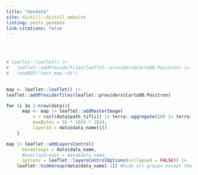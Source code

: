 ```yaml
---
title: "Geodata"
site: distill::distill_website
listing: posts_geodata
link-citations: false
---
```


<br><br>

```r
# leaflet::leaflet() |>
#   leaflet::addProviderTiles(leaflet::providers$CartoDB.Positron) |> 
#   readRDS("test_map.rds")
    
```


```r
map <- leaflet::leaflet() |> 
leaflet::addProviderTiles(leaflet::providers$CartoDB.Positron)

for (i in 1:nrow(data)){
      map <- map |> leaflet::addRasterImage(
          x = rast(data$path_tif[i]) |> terra::aggregate(10) |> terra::project("epsg:4326"), group = as.character(data$data_name[i]),
          maxBytes = 16 * 1024 * 1024,
          layerId = data$data_name[i]) 
    }

map |> leaflet::addLayersControl(
      baseGroups = data$data_name, 
      #overlayGroups = data$data_name,
      options = leaflet::layersControlOptions(collapsed = FALSE)) |>
    leaflet::hideGroup(data$data_name[-1]) #hide all groups except the 1st one
    
```



